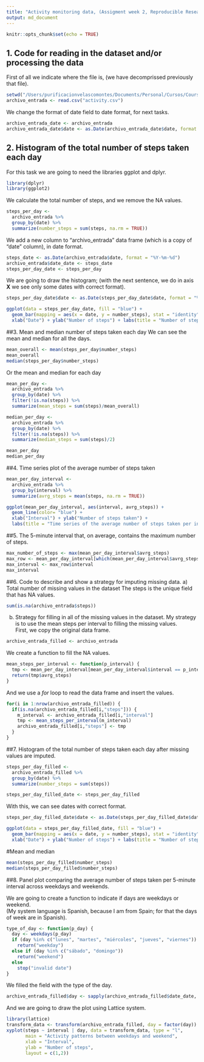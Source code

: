 ```yaml
---
title: "Activity monitoring data, (Assigment week 2, Reproducible Research course)"
output: md_document
---
```


```r
knitr::opts_chunk$set(echo = TRUE)
```

## 1. Code for reading in the dataset and/or processing the data


First of all we indicate where the file is, (we have decomprissed previously that file).
```r
setwd("/Users/purificacionvelascomontes/Documents/Personal/Cursos/Coursera_Data_Science/Reproducible_Research_(5)/Week_2/Assignment")
archivo_entrada <- read.csv("activity.csv")
```
We change the format of date field to date format, for next tasks.
```r
archivo_entrada_date <- archivo_entrada
archivo_entrada_date$date <- as.Date(archivo_entrada_date$date, format = "%Y-%m-%d")
```

## 2. Histogram of the total number of steps taken each day
For this task we are going to need the libraries ggplot and dplyr.
```r
library(dplyr)
library(ggplot2)

```
We calculate the total number of steps, and we remove the NA values.
```r
steps_per_day <- 
  archivo_entrada %>%
  group_by(date) %>%
  summarize(number_steps = sum(steps, na.rm = TRUE))
```
We add a new column to "archivo_entrada" data frame (which is a copy of "date" column), in date format.
```r
steps_date <- as.Date(archivo_entrada$date, format = "%Y-%m-%d")
archivo_entrada$date_date <- steps_date
steps_per_day_date <- steps_per_day
```
We are going to draw the histogram; (with the next sentence, we do in axis **X** we see only some dates with correct format).
```r
steps_per_day_date$date <- as.Date(steps_per_day_date$date, format = "%Y-%m-%d")
```
```r
ggplot(data = steps_per_day_date, fill = "blue") +
  geom_bar(mapping = aes(x = date, y = number_steps), stat = "identity", col = c("orange"), fill = c("navy")) +
  xlab("Date") + ylab("Number of steps") + labs(title = "Number of steps per day")
```

##3. Mean and median number of steps taken each day
We can see the mean and median for all the days.
```r
mean_overall <- mean(steps_per_day$number_steps)
mean_overall
median(steps_per_day$number_steps)
```
Or the mean and median for each day
```r
mean_per_day <- 
  archivo_entrada %>%
  group_by(date) %>%
  filter(!is.na(steps)) %>%  
  summarize(mean_steps = sum(steps)/mean_overall)

median_per_day <- 
  archivo_entrada %>%
  group_by(date) %>%
  filter(!is.na(steps)) %>%
  summarize(median_steps = sum(steps)/2)
```

```r
mean_per_day
median_per_day
```

##4. Time series plot of the average number of steps taken

```r
mean_per_day_interval <- 
  archivo_entrada %>%
  group_by(interval) %>%
  summarize(avrg_steps = mean(steps, na.rm = TRUE))

ggplot(mean_per_day_interval, aes(interval, avrg_steps)) + 
  geom_line(color= "blue") +
  xlab("Interval") + ylab("Number of steps taken") + 
  labs(title = "Time series of the average number of steps taken per interval")

```



##5. The 5-minute interval that, on average, contains the maximum number of steps.


```r
max_number_of_steps <- max(mean_per_day_interval$avrg_steps)
max_row <- mean_per_day_interval[which(mean_per_day_interval$avrg_steps == max_number_of_steps),]
max_interval <- max_row$interval
max_interval
```


##6. Code to describe and show a strategy for imputing missing data.
a) Total number of missing values in the dataset
The steps is the unique field that has NA values.

```r
sum(is.na(archivo_entrada$steps))
```

b) Strategy for filling in all of the missing values in the dataset.
My strategy is to use the mean steps per interval to filling the missing values.    
First, we copy the original data frame.

```r
archivo_entrada_filled <- archivo_entrada
```

We create a function to fill the NA values.
```r
mean_steps_per_interval <- function(p_interval) {
  tmp <- mean_per_day_interval[mean_per_day_interval$interval == p_interval,]
  return(tmp$avrg_steps)
}
```

And we use a *for* loop to read the data frame and insert the values.
```r
for(i in 1:nrow(archivo_entrada_filled)) {
  if(is.na(archivo_entrada_filled[i,"steps"])) {
    m_interval <- archivo_entrada_filled[i,"interval"]
    tmp <- mean_steps_per_interval(m_interval)
    archivo_entrada_filled[i,"steps"] <- tmp
  }
}
```

##7. Histogram of the total number of steps taken each day after missing values are imputed.

```r
steps_per_day_filled <- 
  archivo_entrada_filled %>%
  group_by(date) %>%
  summarize(number_steps = sum(steps))
```

```r
steps_per_day_filled_date <- steps_per_day_filled
```

With this, we can see dates with correct format.

```r
steps_per_day_filled_date$date <- as.Date(steps_per_day_filled_date$date, format = "%Y-%m-%d")
```

```r
ggplot(data = steps_per_day_filled_date, fill = "blue") +
  geom_bar(mapping = aes(x = date, y = number_steps), stat = "identity", col = c("orange"), fill = c("navy")) +
  xlab("Date") + ylab("Number of steps") + labs(title = "Number of steps per day without NA values")
```

#Mean and median
```r
mean(steps_per_day_filled$number_steps) 
median(steps_per_day_filled$number_steps)
```

##8. Panel plot comparing the average number of steps taken per 5-minute interval across weekdays and weekends.

We are going to create a function to indicate if days are weekdays or weekend.  
(My system language is Spanish, because I am from Spain; for that the days of week are in Spanish).
```r
type_of_day <- function(p_day) {
  day <- weekdays(p_day)
  if (day %in% c("lunes", "martes", "miércoles", "jueves", "viernes"))
    return("weekday")
  else if (day %in% c("sábado", "domingo"))
    return("weekend")
  else
    stop("invalid date")
}
```

We filled the field with the type of the day.
```r
archivo_entrada_filled$day <- sapply(archivo_entrada_filled$date_date, FUN = type_of_day)
```

And we are going to draw the plot using Lattice system.
```r
library(lattice)
transform_data <- transform(archivo_entrada_filled, day = factor(day))
xyplot(steps ~ interval | day, data = transform_data, type = "l",
       main = "Activity patterns between weekdays and weekend", 
       xlab = "Interval",
       ylab = "Number of steps",
       layout = c(1,2))
```

